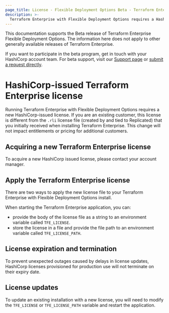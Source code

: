```yaml
---
page_title: License - Flexible Deployment Options Beta - Terraform Enterprise
description: >-
  Terraform Enterprise with Flexible Deployment Options requires a HashiCorp-issued license.
---
```


<Note title="Beta Documentation">
  This documentation supports the Beta release of Terraform Enterprise Flexible Deployment Options. The information here does not apply to other generally available releases of Terraform Enterprise. 
<br/>

  If you want to participate in the beta program, get in touch with your HashiCorp account team. For beta support, visit our [Support page](/terraform/enterprise/flexible-deployments-beta/admin/support) or [submit a request directly](https://support.hashicorp.com).
</Note>

# HashiCorp-issued Terraform Enterprise license

Running Terraform Enterprise with Flexible Deployment Options requires a new HashiCorp-issued license. If you are an
existing customer, this license is different from the `.rli` license file (created by and tied to Replicated)
that you initially received when installing Terraform Enterprise. This change will not impact entitlements or pricing
for additional customers.

## Acquiring a new Terraform Enterprise license

To acquire a new HashiCorp issued license, please contact your account manager.

## Apply the Terraform Enterprise license

There are two ways to apply the new license file to your Terraform Enterprise with Flexible Deployment Options install.

When starting the Terraform Enterprise application, you can:
- provide the body of the license file as a string to an environment variable called `TFE_LICENSE`.
- store the license in a file and provide the file path to an environment variable called `TFE_LICENSE_PATH`.

## License expiration and termination

To prevent unexpected outages caused by delays in license updates, HashiCorp licenses provisioned for production use
will not terminate on their expiry date.

## License updates

To update an existing installation with a new license, you will need to modify the `TFE_LICENSE` or `TFE_LICENSE_PATH`
variable and restart the application.
